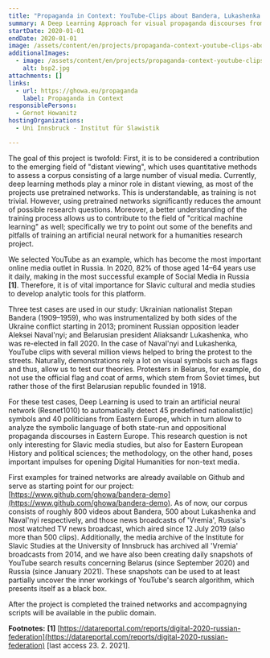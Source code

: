 ```yaml
---
title: "Propaganda in Context: YouTube-Clips about Bandera, Lukashenka and Naval'nyi"
summary: A Deep Learning Approach for visual propaganda discourses from Eastern Europe
startDate: 2020-01-01
endDate: 2020-01-01
image: /assets/content/en/projects/propaganda-context-youtube-clips-about-bandera-lukashenka-and-navalnyi/bsp2.jpg
additionalImages:
  - image: /assets/content/en/projects/propaganda-context-youtube-clips-about-bandera-lukashenka-and-navalnyi/additionalImages/bsp2.jpg
    alt: bsp2.jpg
attachments: []
links:
  - url: https://ghowa.eu/propaganda
    label: Propaganda in Context
responsiblePersons:
  - Gernot Howanitz
hostingOrganizations:
  - Uni Innsbruck - Institut für Slawistik

---
```

The goal of this project is twofold: First, it is to be considered a contribution to the emerging field of "distant viewing", which uses quantitative methods to assess a corpus consisting of a large number of visual media. Currently, deep learning methods play a minor role in distant viewing, as most of the projects use pretrained networks. This is understandable, as training is not trivial. However, using pretrained networks significantly reduces the amount of possible research questions. Moreover, a better understanding of the training process allows us to contribute to the field of "critical machine learning" as well; specifically we try to point out some of the benefits and pitfalls of training an artificial neural network for a humanities research project.

We selected YouTube as an example, which has become the most important online media outlet in Russia. In 2020, 82% of those aged 14–64 years use it daily, making in the most successful example of Social Media in Russia **\[1\]**. Therefore, it is of vital importance for Slavic cultural and media studies to develop analytic tools for this platform.

Three test cases are used in our study: Ukrainian nationalist Stepan Bandera (1909–1959), who was instrumentalized by both sides of the Ukraine conflict starting in 2013; prominent Russian opposition leader Aleksei Naval'nyi; and Belarusian president Aliaksandr Lukashenka, who was re-elected in fall 2020. In the case of Naval'nyi and Lukashenka, YouTube clips with several million views helped to bring the protest to the streets. Naturally, demonstrations rely a lot on visual symbols such as flags and thus, allow us to test our theories. Protesters in Belarus, for example, do not use the official flag and coat of arms, which stem from Soviet times, but rather those of the first Belarusian republic founded in 1918.

For these test cases, Deep Learning is used to train an artificial neural network (Resnet1010) to automatically detect 45 predefined nationalist(ic) symbols and 40 politicians from Eastern Europe, which in turn allow to analyze the symbolic language of both state-run and oppositional propaganda discourses in Eastern Europe. This research question is not only interesting for Slavic media studies, but also for Eastern European History and political sciences; the methodology, on the other hand, poses important impulses for opening Digital Humanities for non-text media.

First examples for trained networks are already available on Github and serve as starting point for our project: [https://www.github.com/ghowa/bandera-demo](https://www.github.com/ghowa/bandera-demo). As of now, our corpus consists of roughly 800 videos about Bandera, 500 about Lukashenka and Naval'nyi respectively, and those news broadcasts of 'Vremia', Russia's most watched TV news broadcast, which aired since 12 July 2019 (also more than 500 clips). Additionally, the media archive of the Institute for Slavic Studies at the University of Innsbruck has archived all 'Vremia' broadcasts from 2014, and we have also been creating daily snapshots of YouTube search results concerning Belarus (since September 2020) and Russia (since January 2021). These snapshots can be used to at least partially uncover the inner workings of YouTube's search algorithm, which presents itself as a black box.

After the project is completed the trained networks and accompagnying scripts will be available in the public domain.

**Footnotes:**
**\[1\]** [https://datareportal.com/reports/digital-2020-russian-federation](https://datareportal.com/reports/digital-2020-russian-federation) \[last access 23. 2. 2021\].
